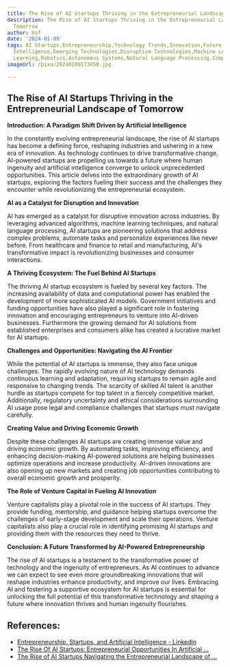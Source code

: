 ```yaml
---
title: The Rise of AI Startups Thriving in the Entrepreneurial Landscape of Tomorrow
description: The Rise of AI Startups Thriving in the Entrepreneurial Landscape of
  Tomorrow
author: Usf
date: '2024-01-09'
tags: AI Startups,Entrepreneurship,Technology Trends,Innovation,Future of Work,Artificial
  Intelligence,Emerging Technologies,Disruptive Technologies,Machine Learning,Deep
  Learning,Robotics,Autonomous Systems,Natural Language Processing,Computer Vision
imageUrl: /pixa/20240109173450.jpg

---
```

## The Rise of AI Startups Thriving in the Entrepreneurial  Landscape of Tomorrow

**Introduction: A Paradigm Shift  Driven by Artificial Intelligence**

In the  constantly evolving entrepreneurial landscape,  the rise of  AI startups has become a defining force, reshaping industries and ushering in a new era of innovation. As technology continues to drive transformative change, AI-powered startups are propelling us towards a future where human  ingenuity and artificial intelligence converge to unlock unprecedented opportunities. This  article delves into the extraordinary  growth of AI startups, exploring the factors fueling their success and the challenges they encounter while revolutionizing the entrepreneurial ecosystem.

**AI as a  Catalyst  for  Disruption and  Innovation**

AI  has emerged as a catalyst for disruptive innovation across industries. By leveraging advanced algorithms,  machine learning techniques, and  natural language processing, AI startups are pioneering solutions that address complex problems, automate tasks and personalize experiences like never before.  From healthcare and finance to retail and manufacturing, AI's transformative impact is revolutionizing businesses  and  consumer interactions.

**A  Thriving  Ecosystem: The Fuel Behind AI Startups**

The thriving AI startup ecosystem is fueled by several key factors. The increasing availability of data and computational power has enabled the development of  more sophisticated AI  models. Government initiatives and funding opportunities have also played a significant role in fostering innovation and encouraging entrepreneurs to venture into AI-driven businesses. Furthermore the growing demand for AI solutions from established enterprises and consumers alike has created a lucrative market for AI startups.

**Challenges and Opportunities: Navigating the AI Frontier**

While the potential of AI startups is immense, they also face unique challenges. The rapidly evolving nature of AI technology demands continuous learning and adaptation,  requiring startups to remain agile and responsive to changing trends.  The scarcity of skilled AI talent is another hurdle  as startups compete for top talent in a fiercely competitive market. Additionally, regulatory uncertainty and ethical considerations surrounding AI usage pose legal and compliance challenges that startups  must navigate carefully.

**Creating Value  and Driving Economic  Growth**

Despite these challenges AI  startups are creating immense value and driving economic growth. By automating tasks, improving efficiency, and enhancing  decision-making AI-powered solutions are helping businesses optimize operations and  increase productivity.  AI-driven innovations are also opening up new markets and creating job opportunities contributing to  overall economic growth and prosperity.

**The Role of Venture Capital in Fueling AI  Innovation**

Venture capitalists play a pivotal role in the success of AI startups. They provide funding, mentorship, and guidance  helping startups overcome the challenges of early-stage development and scale  their operations. Venture capitalists also play a crucial role in identifying promising AI startups and providing  them  with the resources they need to thrive.

**Conclusion:  A Future Transformed  by AI-Powered Entrepreneurship**

The rise of AI startups is a  testament to the transformative power  of technology and the ingenuity of entrepreneurs. As  AI continues to advance we can expect to see even more groundbreaking innovations  that will reshape industries enhance productivity, and improve our lives. Embracing AI and fostering a supportive ecosystem for AI  startups is essential  for unlocking  the full potential of this transformative technology and shaping a  future where innovation  thrives  and human ingenuity flourishes.

## References:
- [Entrepreneurship, Startups, and Artificial Intelligence - LinkedIn](https://www.linkedin.com/pulse/entrepreneurship-startups-artificial-intelligence-ai-rise-rajoo-jha-jrkaf)
- [The Rise Of AI Startups: Entrepreneurial Opportunities In Artificial ...](https://openiu.com/the-rise-of-ai-startups-entrepreneurial-opportunities-in-artificial-intelligence/)
- [The Rise of AI Startups Navigating the Entrepreneurial Landscape of ...](https://aidemocratize.com/blog/the%20rise%20of%20ai%20startups%20navigating%20the%20entrepreneurial%20landscape%20of%20tomorrow)
